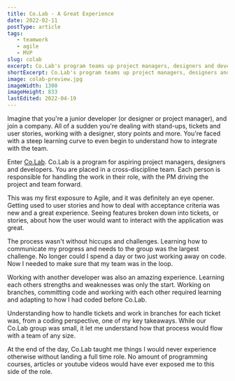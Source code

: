 ```yaml
---
title: Co.Lab - A Great Experience
date: 2022-02-11
postType: article
tags:
   - teamwork
   - agile
   - MVP
slug: colab
excerpt: Co.Lab's program teams up project managers, designers and developers in a cross-discipline team. The team works together over eight weeks to complete a MVP of their product. It provides a real world experience for working in a professional environment.
shortExcerpt: Co.Lab's program teams up project managers, designers and developers in a cross-discipline team to provide real world experience.
image: colab-preview.jpg
imageWidth: 1300
imageHeight: 833
lastEdited: 2022-04-19
---
```


Imagine that you're a junior developer (or designer or project manager), and join a company. All of a sudden you're dealing with stand-ups, tickets and user stories, working with a designer, story points and more. You're faced with a steep learning curve to even begin to understand how to integrate with the team.

Enter [Co.Lab](https://www.joincolab.io/). Co.Lab is a program for aspiring project managers, designers and developers. You are placed in a cross-discipline team. Each person is responsible for handling the work in their role, with the PM driving the project and team forward.

This was my first exposure to Agile, and it was definitely an eye opener. Getting used to user stories and how to deal with acceptance criteria was new and a great experience. Seeing features broken down into tickets, or stories, about how the user would want to interact with the application was great.

The process wasn't without hiccups and challenges. Learning how to communicate my progress and needs to the group was the largest challenge. No longer could I spend a day or two just working away on code. Now I needed to make sure that my team was in the loop.

Working with another developer was also an amazing experience. Learning each others strengths and weaknesses was only the start. Working on branches, committing code and working with each other required learning and adapting to how I had coded before Co.Lab.

Understanding how to handle tickets and work in branches for each ticket was, from a coding perspective, one of my key takeaways. While our Co.Lab group was small, it let me understand how that process would flow with a team of any size.

At the end of the day, Co.Lab taught me things I would never experience otherwise without landing a full time role. No amount of programming courses, articles or youtube videos would have ever exposed me to this side of the role.
